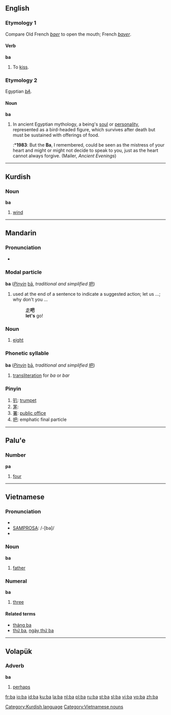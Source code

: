 {{see|Ba|BA|bá|bā}}

==English==
{{wikipedia}}
===Etymology 1===
Compare Old French ''[[baer]]'' to open the mouth; French ''[[bayer]]''.

====Verb====
'''ba'''
#{{intransitive}} {{obsolete}} To [[kiss]].

===Etymology 2===
Egyptian ''[[bA]]''.

====Noun====
'''ba'''
# In ancient Egyptian mythology, a being's [[soul]] or [[personality]], represented as a bird-headed figure, which survives after death but must be sustained with offerings of food.
#:*'''1983''': But the '''Ba''', I remembered, could be seen as the mistress of your heart and might or might not decide to speak to you, just as the heart cannot always forgive.  (Mailer, ''Ancient Evenings'')


----

==Kurdish==

===Noun===
'''ba''' {{m}}
# [[wind]]


[[Category:Kurdish language]]


----

==Mandarin==
===Pronunciation===
*{{IPA|[ pa ]}}

===Modal particle===
'''ba''' (''[[Pinyin]]'' [[bā]], ''traditional and simplified'' [[吧]])

# used at the end of a sentence to indicate a suggested action; let us ...; why don't you ...
#: [[走]]'''吧'''
#: '''let's''' go!

===Noun===
{{cmn-noun|p|pin=bā|pint=ba1|tas=八}}

# [[eight]]

===Phonetic syllable===
'''ba''' (''[[Pinyin]]'' [[bā]], ''traditional and simplified'' [[吧]])

# [[transliteration]] for ''ba'' or ''bar''

===Pinyin===
{{cmn-alt-pinyin|ba|ba0|ba5}}

# [[叭]]: [[trumpet]]
# [[罞]]: 
# [[署]]: [[public office]]
# [[吧]]: emphatic final particle


----

==Palu'e==
===Number===
'''pa'''

# [[four]]


-----

==Vietnamese==

===Pronunciation===
*{{SAMPA|/ba/}}
*[[SAMPROSA]]: /-[ba]/
*{{IPA|ba˥}}

===Noun===
'''ba'''
#[[father]]

===Numeral===
'''ba'''
# {{cardinal|vt}} [[three]]

====Related terms====
*[[tháng ba]]
*[[thứ ba]], [[ngày thứ ba]]

[[Category:Vietnamese nouns]]


----

==Volapük==
===Adverb===
'''ba'''
#[[perhaps]]

[[fr:ba]]
[[io:ba]]
[[id:ba]]
[[ku:ba]]
[[la:ba]]
[[nl:ba]]
[[pl:ba]]
[[ru:ba]]
[[st:ba]]
[[sl:ba]]
[[vi:ba]]
[[vo:ba]]
[[zh:ba]]